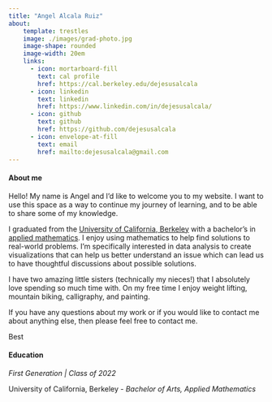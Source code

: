 ```yaml
---
title: "Angel Alcala Ruiz"
about:
    template: trestles
    image: ./images/grad-photo.jpg
    image-shape: rounded
    image-width: 20em
    links: 
      - icon: mortarboard-fill
        text: cal profile
        href: https://cal.berkeley.edu/dejesusalcala
      - icon: linkedin
        text: linkedin
        href: https://www.linkedin.com/in/dejesusalcala/
      - icon: github
        text: github
        href: https://github.com/dejesusalcala
      - icon: envelope-at-fill
        text: email
        href: mailto:dejesusalcala@gmail.com
---
```


#### About me

Hello! My name is Angel and I'd like to welcome you to my website. I want to use this space as a way to continue my journey of learning, and to be able to share some of my knowledge.

I graduated from the [University of California, Berkeley](https://www.berkeley.edu/){target="_blank"} with a bachelor's in [applied mathematics](https://math.berkeley.edu/undergraduate/major/applied){target="_blank"}. I enjoy using mathematics to help find solutions to real-world problems. I'm specifically interested in data analysis to create visualizations that can help us better understand an issue which can lead us to have thoughtful discussions about possible solutions.

I have two amazing little sisters (technically my nieces!) that I absolutely love spending so much time with. On my free time I enjoy weight lifting, mountain biking, calligraphy, and painting.

If you have any questions about my work or if you would like to contact me about anything else, then please feel free to contact me.

Best


#### Education

*First Generation | Class of 2022*

University of California, Berkeley - *Bachelor of Arts, Applied Mathematics*

